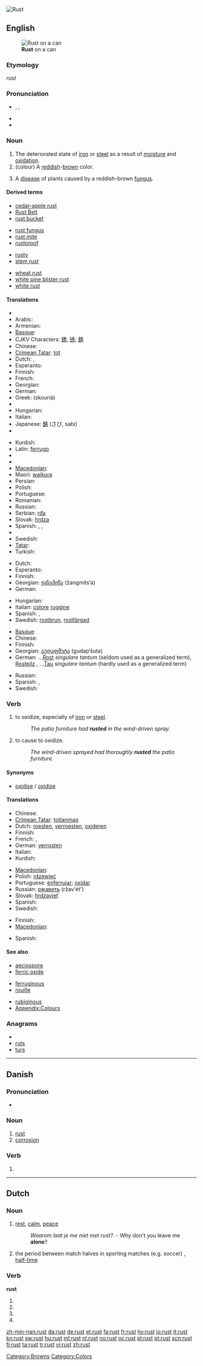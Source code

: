 {{wikipedia}}
[[Image:Rust_and_dirt.jpg|thumb|right|'''Rust''']]
{{also|růst}}
==English==
[[Image:Rost Dose.jpg|thumb|right|'''Rust''' on a can]]

===Etymology===
{{etyl|ang}} ''rúst''

===Pronunciation===
* {{enPR|rŭst}}, {{IPA|/rʌst/}}, {{SAMPA|/rVst/}}
* {{audio|en-us-rust.ogg|Audio (US)}}
* {{rhymes|ʌst}}

===Noun===
{{en-noun}}

# The deteriorated state of [[iron]] or [[steel]] as a result of [[moisture]] and [[oxidation]].
# (colour) A [[reddish]]-[[brown]] color.
#: {{color panel|B7410E}}
# A [[disease]] of plants caused by a reddish-brown [[fungus]].

====Derived terms====
{{rel-top4|terms derived from rust}}
* [[cedar-apple rust]]
* [[Rust Belt]]
* [[rust bucket]]
{{rel-mid4}}
* [[rust fungus]]
* [[rust mite]]
* [[rustproof]]
{{rel-mid4}}
* [[rusty]]
* [[stem rust]]
{{rel-mid4}}
* [[wheat rust]]
* [[white pine blister rust]]
* [[white rust]]
{{rel-bottom}}

====Translations====
{{trans-top|result of oxidation}}
* {{trreq|Albanian}}
* Arabic: {{Arab|[[صدأ|صَدَأ]]}} {{IPAchar|(ʂadā’)}} {{m}}
* Armenian: {{t-|hy|ժանգ|tr=žang}}
* [[Basque]]: {{t|eu|herdoil|xs=Basque}}
* CJKV Characters: [[銹]], [[锈]]; [[錆]]
* Chinese: {{zh-tsp|銹|锈|xiù}}
* [[Crimean Tatar]]: [[tot]]
* Dutch: {{t+|nl|roest|m}}, {{t+|nl|oxydatie|f}}
* Esperanto: {{t-|eo|rusto|xs=Esperanto}}
* Finnish: {{t+|fi|ruoste}}
* French: {{t+|fr|rouille|f}}
* Georgian: {{t-|ka|ჟანგი|tr=žangi|sc=Geor|xs=Georgian}}
* German: {{t+|de|Rost|m}}
* Greek: {{t+|el|σκουριά|f}} (skouriá)
* {{trreq|Hebrew}}
* Hungarian: {{t+|hu|rozsda}}
* Italian: {{t-|it|ruggine|f}}
* Japanese: [[錆]] (さび, sabi)
* {{trreq|Korean}}
{{trans-mid}}
* Kurdish: {{t|ku|ژه‌نگ|tr=jeng|sc=ku-Arab}}
* Latin: [[ferrugo]]
* {{trreq|Latvian}}
* {{trreq|Lithuanian}}
* [[Macedonian]]: {{t-|mk|’рѓа|f|tr='rgja}}
* Maori: [[waikura]]
* Persian: {{t|fa|زن‍ﯔ|xs=Persian}}
* Polish: {{t+|pl|rdza|f}}
* Portuguese: {{t+|pt|ferrugem|f}}
* Romanian: {{t|ro|rugină|f}}
* Russian: {{t+|ru|ржавчина|f|tr=ržávčina}}
* Serbian: [[rđa]] {{f}}
* Slovak: [[hrdza]] {{f}}
* Spanish: {{t-|es|óxido|m}}, {{t-|es|herrumbre|f}}, {{t+|es|moho|m}}
* {{trreq|Swahili}}
* Swedish: {{t+|sv|rost|c}}
* [[Tatar]]: {{t+|tt|tutıq|xs=Tatar}}
* Turkish: {{t+|tr|pas}}
{{trans-bottom}}

{{trans-top|colour}}
* Dutch: {{t|nl|roestbruin|n}}
* Esperanto: {{t|eo|rustokoloro|xs=Esperanto}}
* Finnish: {{t|fi|ruosteenruskea}}
* Georgian: [[ჟანგმიწა]] (žangmits‘a)
* German: {{t|de|Rostbraun|n}}
{{trans-mid}}
* Hungarian: {{t|hu|rozsdabarna}}
* Italian: [[colore]] {{m}} [[ruggine]]
* Spanish: {{t+|es|marrón}}, {{t-|es|rojizo}}
* Swedish: [[rostbrun]], [[rostfärgad]]
{{trans-bottom}}

{{trans-top|plant disease}}
* [[Basque]]: {{t|eu|herdoil|xs=Basque}}
* Chinese: {{zh-tsp|鏽病|锈病|xiùbìng}}
* Finnish: {{t+|fi|ruoste}}
* Georgian: [[გუდაფშუტა]] (gudap‘šuta)
* German: &hellip;[[Rost]] {{m}} ''singulare tantum'' (seldom used as a generalized term), [[Rostpilz]] {{m}}, &hellip;[[Tau]] {{m}} ''singulare tantum'' (hardly used as a generalized term)
{{trans-mid}}
* Russian: {{t+|ru|ржавчина|f|tr=ržávčina}}
* Spanish: {{t-|es|roya|f}},  {{t|es|roña|f}}
* Swedish: {{t+|sv|rost}}
{{trans-bottom}}

===Verb===
{{en-verb}}

# {{intransitive}} to oxidize, especially of [[iron]] or [[steel]].
#: ''The patio furniture had '''rusted''' in the wind-driven spray.''
# {{transitive}} to cause to oxidize.
#: ''The wind-driven sprayed had thoroughly '''rusted''' the patio furniture.''

====Synonyms====
* [[oxidise]] / [[oxidize]]

====Translations====
{{trans-top|to oxidise}}
* Chinese: {{zh-tsp|生鏽|生锈|shēngxiù}}
* [[Crimean Tatar]]: [[totlanmaq]]
* Dutch: [[roesten]], [[verroesten]], [[oxideren]]
* Finnish: {{t+|fi|ruostua}}
* French: {{t+|fr|rouiller}}, {{t+|fr|oxyder}}
* German: [[verrosten]]
* Italian: {{t+|it|ossidare}}
* Kurdish: {{t|ku|ژه‌نگ هه‌ڵهێنان|tr=jeng helhénan|sc=ku-Arab}}
{{trans-mid}}
* [[Macedonian]]: {{t-|mk|’рѓосувам|tr='rgjosuvam}}
* Polish: [[rdzewieć]]
* Portuguese: [[enferrujar]]; [[oxidar]]
* Russian: [[ржаветь]] (ržav'ét') {{impf}}
* Slovak: [[hrdzavieť]]
* Spanish: {{t|es|aherrumbrarse}}
* Swedish: {{t+|sv|rosta}}
{{trans-bottom}}

{{trans-top|to cause to oxidise}}
* Finnish: {{t-|fi|ruostuttaa}}
* [[Macedonian]]: {{t-|mk|’рѓосувам|tr='rgjosuvam}}
{{trans-mid}}
* Spanish: {{t-|es|aherrumbrar}}
{{trans-bottom}}

====See also====
{{top3}}
* [[aeciospore]]
* [[ferric oxide]]
{{mid3}}
* [[ferruginous]]
* [[rouille]]
{{mid3}}
* [[rubiginous]]
* [[Appendix:Colours]]
{{bottom}}

===Anagrams===
* {{alphagram|rstu}}
* [[ruts#English|ruts]]
* [[turs#English|turs]]

[[Category:Browns]]
[[Category:Colors]]

----

==Danish==
{{wikipedia|lang=da}}

===Pronunciation===
* {{IPA|/rost/|[ʁɔsd̥]|lang=da}}

===Noun===
{{da-noun|en|-}}

# [[rust#English|rust]]
# [[corrosion]]

===Verb===
{{infl|da|verb form}}

# {{form of|imperative|ruste|lang=Danish}}

----

==Dutch==

===Noun===
{{nl-noun|rusten|-|-}}

# [[rest]], [[calm]], [[peace]]
#: ''Waarom laat je me niet met rust?''. - Why don't you leave me '''alone'''?
# the period between match halves in sporting matches (e.g. soccer) , [[half-time]]

===Verb===
'''rust'''

# {{nl-verb-form|p=first|n=singular|t=present tense|rusten}}
# {{nl-verb-form|p=second|n=singular|t=present tense|rusten}}
# {{nl-verb-form|p=third|n=singular|t=present tense|rusten}}
# {{nl-verb-form|m=imperative|rusten}}

[[zh-min-nan:rust]]
[[da:rust]]
[[de:rust]]
[[et:rust]]
[[fa:rust]]
[[fr:rust]]
[[hy:rust]]
[[io:rust]]
[[it:rust]]
[[kn:rust]]
[[sw:rust]]
[[hu:rust]]
[[ml:rust]]
[[nl:rust]]
[[no:rust]]
[[oc:rust]]
[[pl:rust]]
[[pt:rust]]
[[scn:rust]]
[[fi:rust]]
[[ta:rust]]
[[tr:rust]]
[[vi:rust]]
[[zh:rust]]